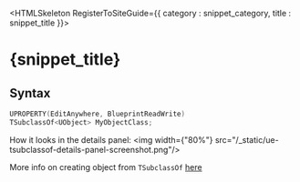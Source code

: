 

<HTMLSkeleton RegisterToSiteGuide={{ category : snippet_category, title : snippet_title }}>



<H1>{snippet_title}</H1>

<H2>Syntax</H2>

```cpp
UPROPERTY(EditAnywhere, BlueprintReadWrite)
TSubclassOf<UObject> MyObjectClass;
```

How it looks in the details panel:
<img width={"80%"} src="/_static/ue-tsubclassof-details-panel-screenshot.png"/>


More info on creating object from `TSubclassOf` <a href={UE_CREATING_NEW_OBJECT_PATH_URL}>here</a>


</HTMLSkeleton>